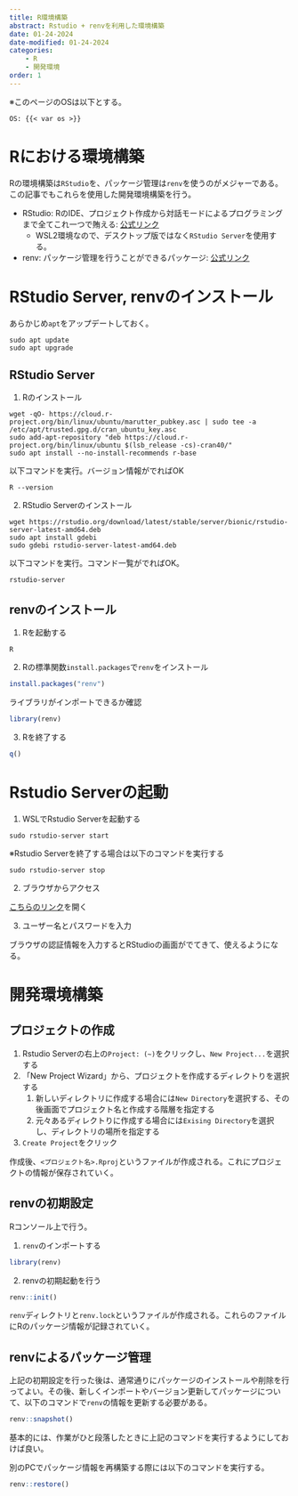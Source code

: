 ```yaml
---
title: R環境構築
abstract: Rstudio + renvを利用した環境構築
date: 01-24-2024
date-modified: 01-24-2024
categories:
    - R
    - 開発環境
order: 1
---
```


※このページのOSは以下とする。
```
OS: {{< var os >}}
```

# Rにおける環境構築
Rの環境構築は`RStudio`を、パッケージ管理は`renv`を使うのがメジャーである。この記事でもこれらを使用した開発環境構築を行う。

- RStudio: RのIDE、プロジェクト作成から対話モードによるプログラミングまで全てこれ一つで賄える: [公式リンク](https://posit.co/products/open-source/rstudio/)
    - WSL2環境なので、デスクトップ版ではなく`RStudio Server`を使用する。
- renv: パッケージ管理を行うことができるパッケージ: [公式リンク](https://rstudio.github.io/renv/index.html)

# RStudio Server, renvのインストール

あらかじめ`apt`をアップデートしておく。

```shell
sudo apt update
sudo apt upgrade
```

## RStudio Server
1. Rのインストール

```shell
wget -qO- https://cloud.r-project.org/bin/linux/ubuntu/marutter_pubkey.asc | sudo tee -a /etc/apt/trusted.gpg.d/cran_ubuntu_key.asc
sudo add-apt-repository "deb https://cloud.r-project.org/bin/linux/ubuntu $(lsb_release -cs)-cran40/"
sudo apt install --no-install-recommends r-base
```

以下コマンドを実行。バージョン情報がでればOK

```shell
R --version
```

2. RStudio Serverのインストール

```
wget https://rstudio.org/download/latest/stable/server/bionic/rstudio-server-latest-amd64.deb
sudo apt install gdebi
sudo gdebi rstudio-server-latest-amd64.deb
```

以下コマンドを実行。コマンド一覧がでればOK。

```shell
rstudio-server
```

## renvのインストール
1. Rを起動する

```shell
R
```

2. Rの標準関数`install.packages`で`renv`をインストール

```R
install.packages("renv")
```

ライブラリがインポートできるか確認

```R
library(renv)
```

3. Rを終了する

```R
q()
```

# Rstudio Serverの起動
1. WSLでRstudio Serverを起動する

```shell
sudo rstudio-server start
```

※Rstudio Serverを終了する場合は以下のコマンドを実行する

```shell
sudo rstudio-server stop
```

2. ブラウザからアクセス

[こちらのリンク](http://localhost:8787/)を開く

3. ユーザー名とパスワードを入力

ブラウザの認証情報を入力するとRStudioの画面がでてきて、使えるようになる。

# 開発環境構築

## プロジェクトの作成
1. Rstudio Serverの右上の`Project: (~)`をクリックし、`New Project...`を選択する
2. 「New Project Wizard」から、プロジェクトを作成するディレクトりを選択する
    1. 新しいディレクトリに作成する場合には`New Directory`を選択する、その後画面でプロジェクト名と作成する階層を指定する
    2. 元々あるディレクトりに作成する場合には`Exising Directory`を選択し、ディレクトリの場所を指定する
3. `Create Project`をクリック

作成後、`<プロジェクト名>.Rproj`というファイルが作成される。これにプロジェクトの情報が保存されていく。

## renvの初期設定
Rコンソール上で行う。

1. `renv`のインポートする

```R
library(renv)
```

2. renvの初期起動を行う

```R
renv::init()
```

`renv`ディレクトリと`renv.lock`というファイルが作成される。これらのファイルにRのパッケージ情報が記録されていく。

## renvによるパッケージ管理
上記の初期設定を行った後は、通常通りにパッケージのインストールや削除を行ってよい。その後、新しくインポートやバージョン更新してパッケージについて、以下のコマンドで`renv`の情報を更新する必要がある。

```R
renv::snapshot()
```

基本的には、作業がひと段落したときに上記のコマンドを実行するようにしておけば良い。

別のPCでパッケージ情報を再構築する際には以下のコマンドを実行する。

```R
renv::restore()
```